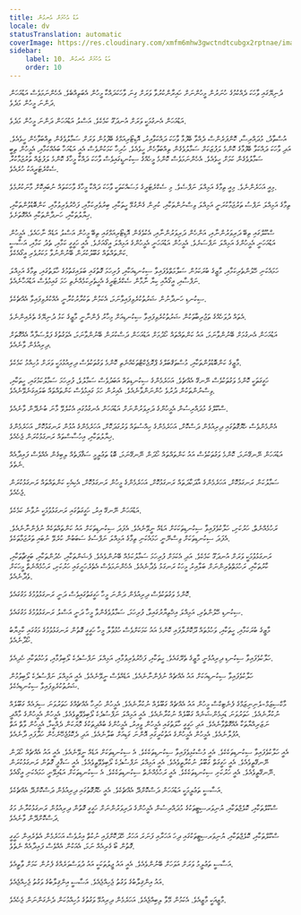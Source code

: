 ```yaml
---
title: އަޑު އެހުމަށް އެނގުން
locale: dv
statusTranslation: automatic
coverImage: https://res.cloudinary.com/xmfm6mhw3gwctndtcubgx2rptnae/image/upload/v1740337243/small_cover_educacion_fundamental_a051170f1c.webp
sidebar:
    label: 10. އަޑު އެހުމަށް އެނގުން
    order: 10
---
```

ދުނިޔޭގައި ވާހަކަ ދެއްކުމުގެ ހުނަރުން މީހުންނަށް ހައިރާންކުރުވާ ވަރަށް ގިނަ ވާހަކަދައްކާ މީހުން އެބަތިއްބެވެ. އެހެންނަމަވެސް އަޑުއަހަން ދަންނަ މީހުން މަދެވެ.

އަޑުއަހަން އެނގުމަކީ ވަރަށް އުނދަގޫ ކަމެކެވެ. އަސްލު އަޑުއަހަން ދަންނަ މީހުން މަދެވެ.

އުސްތާޛު، މުދައްރިސާ، ކޮންފަރެންސް ދެއްވާ ބޭފުޅާ ވާހަކަ ދައްކަވާއިރު، އޮޑިޓޯރިއަމްގެ ބޭފުޅުން ވަރަށް ސަމާލުވެގެން ތިއްބަވާހެން ހީވެއެވެ. އަދި ވާހަކަ ދައްކަވާ ބޭފުޅާގެ ކޮންމެ ލަފުޒަކަށް ސަމާލުވެގެން ތިއްބަވާހެން ހީވެއެވެ. ހުރިހާ ކަމަކުންވެސް އެއީ އަޑުއަހާ ބައެއްކަމާއި، އެމީހުން ތިބީ ސަމާލުވެގެން ކަމަށް ހީވެއެވެ. އެހެންނަމަވެސް ކޮންމެ މީހެއްގެ ސިކުނޑީގައިވެސް ވާހަކަ ދައްކާ މީހާގެ ކޮންމެ ލަފުޒެއް ތަރުޖަމާކުރާ ސެކްރެޓަރީއަކު ހުރެއެވެ.

މިއީ އަހަރެންނެވެ. މިއީ ތިމާގެ އަމިއްލަ ނަފްސެވެ. މި ސެކްރެޓަރީގެ މަސައްކަތަކީ ވާހަކަ ދައްކާ މީހާގެ ވާހަކަތައް ނުބައިކޮށް މާނަކުރުމެވެ.

ތިމާގެ އަމިއްލަ ނަފްސު ތަރުޖަމާކުރަނީ އަމިއްލަ ވިސްނުންތަކާއި، ކުރިން ގެންގުޅޭ ހީތަކާއި، ބިރުވެރިކަމާއި، ފަޚްރުވެރިވުމާއި، ކަންބޮޑުވުންތަކާއި، ޚިޔާލުތަކާއި، ހަނދާންތަކާއި އެއްގޮތަށެވެ.

ސްކޫލްގައި ތިބޭ ދަރިވަރުންނާއި، އަންހެން ދަރިވަރުންނާއި، އެކުވެގެން އޮޑިޓޯރިއަމްގައި ތިބޭ މީހުން އަސްލު އަޑެއް ނާހައެވެ. އެމީހުން އަޑުއަހަނީ އެމީހުންގެ އަމިއްލަ ނަފްސަށެވެ. އެމީހުން އަޑުއަހަނީ އެމީހުންގެ އަމިއްލަ އީގޯއަށެވެ. އެއީ ހަގީގީ ކަމާއި، ތެދު ކަމާއި، އަސާސީ ކަންތައްތައް ގަބޫލުކުރަން ބޭނުންނުވާ މަކަރުވެރި އީގޯއެކެވެ.

ހަމައެކަނި ހޭލުންތެރިކަމާއި، މާޒީގެ ބުރަކަމުން ސަލާމަތްވެފައިވާ ސިކުނޑިއަކާއި، ފުރިހަމަ ގޮތުގައި ބަލައިގަތުމުގެ ހާލަތުގައި، ތިމާގެ އަމިއްލަ ނަފްސާއި، އީގޯއާއި ކިޔާ ނާމާން ސެކްރެޓަރީގެ އެހީތެރިކަމެއްނެތި ހަމަ ގައިމުވެސް އަޑުއަހާނެއެވެ.

ސިކުނޑި ހަނދާނުން ޝަރުތުކުރެވިފައިވާނަމަ، އެކަމުން ތަކުރާރުކުރާނީ އެއްކުރެވިފައިވާ އެއްޗެކެވެ.

އެތައް ދުވަހެއްގެ ތަޖުރިބާތަކުން ޝަރުތުކުރެވިފައިވާ ސިކުނޑިއަށް މިހާރު ފެންނާނީ މާޒީގެ ކަޅު ދުނިޔޭގެ ތެރެއިންނެވެ.

އަޑުއަހަން އެނގުމަށް ބޭނުންވާނަމަ، އައު ކަންތައްތައް ހޯދުމަށް އަޑުއަހަން ދަސްކުރަން ބޭނުންވާނަމަ، އެވަގުތުގެ ފަލްސަފާއާ އެއްގޮތަށް ދިރިއުޅެން ވާނެއެވެ.

މާޒީގެ ކަންބޮޑުވުންތަކާއި، މުސްތަޤްބަލްގެ ޕްރޮޖެކްޓްތަކެއްނެތި ކޮންމެ ވަގުތަކުވެސް ދިރިއުޅުމަކީ ވަރަށް މުހިއްމު ކަމެކެވެ.

ހަގީގަތަކީ ކޮންމެ ވަގުތަކުވެސް ނޭނގޭ އެއްޗެވެ. އަހަރެމެންގެ ސިކުނޑިތައް އަބަދުވެސް ސަމާލުވެ، ފުރިހަމަ ސަމާލުކަމުގައި، ހީތަކާއި، ވިސްނުންތަކުން ދުރުވެ ހުންނަންވާނެއެވެ. އެއިރުން ހަމަ ގައިމުވެސް ކަންތައްތައް ބަލައިގަނެވޭނެއެވެ.

ސްކޫލްގެ މުދައްރިސުން އެމީހުންގެ ދަރިވަރުންނަށް އަޑުއަހަން އެނގުމުގައި އެކުލެވޭ މާނަ ބުނެދޭން ވާނެއެވެ.

އެންމެންވެސް ހެޔޮގޮތުގައި ދިރިއުޅެން ދަސްކޮށް، އަހަރެމެންގެ ހިއްސުތައް ވަރުގަދަކޮށް، އަހަރެމެންގެ އުޅުން ރަނގަޅުކޮށް، އަހަރެމެންގެ ޚިޔާލުތަކާއި، އިހުސާސްތައް ރަނގަޅުކުރަން ޖެހެއެވެ.

އަޑުއަހަން ނޭނގޭނަމަ، ކޮންމެ ވަގުތަކުވެސް އައު ކަންތައްތައް ހޯދަން ނޭނގޭނަމަ، ބޮޑު ތަޢުލީމީ ސަޤާފަތެއް ލިބިގެން އެއްވެސް ފައިދާއެއް ނެތެވެ.

ސަމާލުކަން ރަނގަޅުކޮށް، އަހަރެމެންގެ އާދަކާދަތައް ރަނގަޅުކޮށް، އަހަރެމެންގެ މީހުން ރަނގަޅުކޮށް، އެކިއެކި ކަންތައްތައް ރަނގަޅުކުރަން ޖެހެއެވެ.

އަޑުއަހަން ނޭނގޭ އިރު، ހަގީގަތުގައި ރަނގަޅުވުމަކީ ނުވާނެ ކަމެކެވެ.

ރަހުމެއްނެތް، ހަރުކަށި، ހަލާކުވެފައިވާ ސިކުނޑިތަކަކަށް އަޑެއް ނީވޭނެއެވެ. އެފަދަ ސިކުނޑިތަކަށް އައު ކަންތައްތަކެއް ނުފެންނާނެއެވެ. އެފަދަ ސިކުނޑިތަކަށް ވިސްނޭނީ ހަމައެކަނި ތިމާގެ އަމިއްލަ ނަފްސުގެ ސަބަބުން ކުރެވޭ ނުބައި ތަރުޖަމާތަކެވެ.

ރަނގަޅުވުމަކީ ވަރަށް އުނދަގޫ ކަމެކެވެ. އަދި އެކަމަށް ފުރިހަމަ ސަމާލުކަމެއް ބޭނުންވެއެވެ. ފެޝަންތަކާއި، ހެދުންތަކާއި، ބަގީޗާތަކާއި، ކާރުތަކާއި، ރަހުމަތްތެރިންނަށް ބަލާއިރު މީހަކު ރަނގަޅު ވެދާނެއެވެ. އެހެންނަމަވެސް އެތެރެހަށީގައި ހަރުކަށި، ރަހުމެއްނެތް މީހަކަށް ވެދާނެއެވެ.

ކޮންމެ ވަގުތަކުވެސް ދިރިއުޅެން ދަންނަ މީހާ ހަގީގަތުގައިވެސް ދަނީ ރަނގަޅުވުމުގެ މަގުގައެވެ.

ސިކުނޑި ހޭލުންތެރި، އަމިއްލަ އިޚްތިޔާރުގައިވާ، ފުރިހަމަ، ސަމާލުވެގެންވާ މީހާ ދަނީ އަސްލު ރަނގަޅުވުމުގެ މަގުގައެވެ.

މާޒީގެ ބުރަކަމާއި، ހީތަކާއި، ވަހުމުތައް ދޫކޮށްލާފައި ކޮންމެ އައު ކަމަކަށްވެސް ހުޅުވާލާ މީހާ ހަގީގީ ގޮތުން ރަނގަޅުވުމުގެ މަގުގައި ކާމިޔާބު ހޯދާނެއެވެ.

ހަލާކުވެފައިވާ ސިކުނޑި ދިރިއުޅެނީ މާޒީގެ ތެރޭގައެވެ. ހީތަކާއި، ފަޚްރުވެރިވުމާއި، އަމިއްލަ ނަފްސުދެކެ ލޯބިވުމާއި، ވަހުމުތަކާއި ހެދިއެވެ.

ހަލާކުވެފައިވާ ސިކުނޑިއަކަށް އައު އެއްޗެއް ނުފެންނާނެއެވެ. އަޑެއްވެސް ނީވޭނެއެވެ. އެއީ އަމިއްލަ ނަފްސުދެކެ ލޯބިވުމުން ޝަރުތުކުރެވިފައިވާ ސިކުނޑިއެކެވެ.

މާކްސިޒަމް-ލެނިނިޒަމްގެ ފެނެޓިކްސް މީހުން އައު އެއްޗެއް ގަބޫލެއް ނުކުރާނެއެވެ. އެމީހުން ހުރިހާ އެއްޗެއްގެ ހަތަރުވަނަ ސިފައެއް ގަބޫލެއް ނުކުރާނެއެވެ. ހަތަރުވަނަ ޑައިމެންޝަނެއް ގަބޫލެއް ނުކުރާނެއެވެ. އެއީ އަމިއްލަ ނަފްސުދެކެ ލޯބިވެވޭތީވެއެވެ. އެމީހުން އެމީހުންގެ މާއްދީ ނަޒަރިއްޔާތަކާ އެއްގޮތްވާނެއެވެ. އަދި ހަގީގީ ހާލަތުގައި އެމީހުން ވީއިރު، އެމީހުންގެ ބުއްދިތަކުގެ މޮޔަކަން ދެއްކީމާ، އެމީހުން ވާތް އަތް އުފުލާނެއެވެ. އެމީހުން އެމީހުންގެ އަތުކުރީގައި އޮންނަ ގަޑިއަށް ބަލާނެއެވެ. އަދި ދެކޮޅުޖެހޭނެހެން ހަދާފައި ދާނެއެވެ.

އެއީ ހަލާކުވެފައިވާ ސިކުނޑިތަކެކެވެ. އެއީ މުސްކުޅިވެފައިވާ ސިކުނޑިތަކެކެވެ. އެ ސިކުނޑިތަކަށް އަޑެއް ނީވޭނެއެވެ. އެއީ އައު އެއްޗެއް ހޯދަން ނޭނގޭތީވެއެވެ. އެއީ ހަގީގަތް ގަބޫލު ނުކުރާތީވެއެވެ. އެއީ އަމިއްލަ ނަފްސުދެކެ ލޯބިވެވޭތީވެއެވެ. އެއީ ސަޤާފީ ގޮތުން ރަނގަޅުކުރަން ނޭނގޭތީވެއެވެ. އެއީ ހަރުކަށި ސިކުނޑިތަކެކެވެ. އެއީ ރަހުމެއްނެތް ސިކުނޑިތަކެކެވެ. އެ ސިކުނޑިތަކަށް އަޑުއިވޭނީ ހަމައެކަނި އީގޯއެވެ.

އަސާސީ ތަޢުލީމަކީ އަޑުއަހަން ދަސްކޮށްދޭ އެއްޗެކެވެ. އެއީ ހެޔޮގޮތުގައި ދިރިއުޅެން ދަސްކޮށްދޭ އެއްޗެކެވެ.

ސްކޫލްތަކާއި، ކޮލެޖްތަކާއި، ޔުނިވަރސިޓީތަކުގެ މުދައްރިސުން އެމީހުންގެ ދަރިވަރުންނަށް ހަގީގީ ގޮތުން ދިރިއުޅުން ރަނގަޅުކުރާނެ މަގު ދަސްކޮށްދޭން ވާނެއެވެ.

ސްކޫލްތަކާއި، ކޮލެޖްތަކާއި، ޔުނިވަރސިޓީތަކުގައި ދިހަ އަހަރާއި ފަނަރަ އަހަރު ހޭދަކޮށްފައި ނުކުތް އިރުވެސް އަހަރެމެން އެތެރެއިން ހަގީގީ ގޮތުން ބޯ ގެރިއެއް ނަމަ، އެއަކުން އެއްވެސް ފައިދާއެއް ނެތެވެ.

އަސާސީ ތަޢުލީމު ވަރަށް އަވަހަށް ބޭނުންވެއެވެ. އެއީ އައު ޖީލުތަކަކީ އައު ދުވަސްވަރެއްގެ ފެށުން ކަމަށް ވާތީއެވެ.

އައު އިންޤިލާބުގެ ވަގުތު ޖެހިއްޖެއެވެ. އަސާސީ އިންޤިލާބުގެ ވަގުތު ޖެހިއްޖެއެވެ.

މާޒީއަކީ މާޒީއެވެ. އެކަމުން މޭވާ ލިބިއްޖެއެވެ. އަހަރެމެން ދިރިއުޅޭ ވަގުތުގެ މުހިއްމުކަން ދެނެގަންނަން ޖެހެއެވެ.
